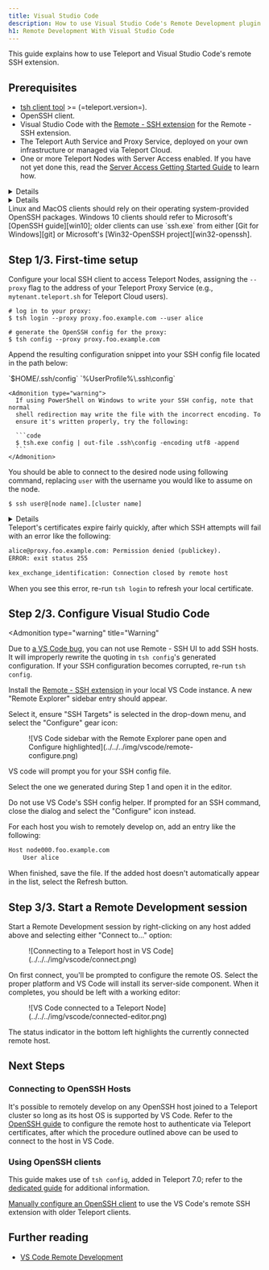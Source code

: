 ```yaml
---
title: Visual Studio Code
description: How to use Visual Studio Code's Remote Development plugin with Teleport
h1: Remote Development With Visual Studio Code
---
```


This guide explains how to use Teleport and Visual Studio Code's remote SSH extension.

## Prerequisites

- [tsh client tool](https://goteleport.com/teleport/download) >= (=teleport.version=).
- OpenSSH client.
- Visual Studio Code with the [Remote - SSH extension](https://code.visualstudio.com/docs/remote/ssh#_system-requirements)
for the Remote - SSH extension.
- The Teleport Auth Service and Proxy Service, deployed on your own infrastructure or managed via Teleport Cloud.
- One or more Teleport Nodes with Server Access enabled. If you have not yet done this, read the [Server Access Getting Started Guide](../getting-started.mdx) to learn how.

<Details 
scopeOnly={true}
scope={["oss", "enterprise"]}
opened={false}
title="Haven't deployed the Auth and Proxy Services?" >
Follow one of our [getting started](../getting-started.mdx) guides to learn how to deploy the Teleport Auth Service and Proxy Service in your environment.
</Details>

<Details 
scopeOnly={true}
scope={["cloud"]}
opened={false}
title="Not yet a Teleport customer?" >
Sign up for a [free trial](https://goteleport.com/signup/) of Teleport Cloud to get started.
</Details>

<Admonition type="note">
Linux and MacOS clients should rely on their operating system-provided OpenSSH
packages. Windows 10 clients should refer to Microsoft's [OpenSSH guide][win10];
older clients can use `ssh.exe` from either [Git for Windows][git] or
Microsoft's [Win32-OpenSSH project][win32-openssh].
</Admonition>


## Step 1/3. First-time setup

Configure your local SSH client to access Teleport Nodes, assigning the `--proxy` flag to the address of your Teleport Proxy Service (e.g., `mytenant.teleport.sh` for Teleport Cloud users).

```code
# log in to your proxy:
$ tsh login --proxy proxy.foo.example.com --user alice

# generate the OpenSSH config for the proxy:
$ tsh config --proxy proxy.foo.example.com
```


Append the resulting configuration snippet into your SSH config file located
in the path below:

<Tabs>
  <TabItem label="Linux/MacOS">
    `$HOME/.ssh/config`
  </TabItem>
  <TabItem label="Windows">
    `%UserProfile%\.ssh\config`

    <Admonition type="warning">
      If using PowerShell on Windows to write your SSH config, note that normal
      shell redirection may write the file with the incorrect encoding. To
      ensure it's written properly, try the following:

      ```code
      $ tsh.exe config | out-file .ssh\config -encoding utf8 -append
      ```
    </Admonition>
  </TabItem>
</Tabs>

You should be able to connect to the desired node using following command, replacing `user` with the username you would like to assume on the node.

```code
$ ssh user@[node name].[cluster name]
```

<Details scopeOnly={true} scope={["cloud"]} title="Teleport Cloud">
The SSH config you generated earlier instructs your SSH client to run `tsh proxy ssh` to access a Node in your Teleport cluster. However, running an `ssh` command against the Teleport Proxy Service at `yourtenant.teleport.sh` will result in an error.
</Details>

<Admonition type="note">
Teleport's certificates expire fairly quickly, after which SSH
attempts will fail with an error like the following:

```txt
alice@proxy.foo.example.com: Permission denied (publickey).
ERROR: exit status 255

kex_exchange_identification: Connection closed by remote host
```

When you see this error, re-run `tsh login` to refresh your local certificate.
</Admonition>

## Step 2/3. Configure Visual Studio Code

<Admonition
  type="warning"
  title="Warning"
>
  Due to [a VS Code bug](https://github.com/microsoft/vscode-remote-release/issues/5562),
  you can not use Remote - SSH UI to add SSH hosts. It will improperly rewrite the quoting in
  `tsh config`'s generated configuration.
  If your SSH configuration becomes corrupted, re-run `tsh config`.
</Admonition>

Install the [Remote - SSH extension][remote-ssh] in your local VS Code
instance. A new "Remote Explorer" sidebar entry should appear.

Select it, ensure "SSH Targets" is selected in the drop-down menu, and select the "Configure"
gear icon:

<Figure align="left" bordered caption="VS Code sidebar">
  ![VS Code sidebar with the Remote Explorer pane open and Configure highlighted](../../../img/vscode/remote-configure.png)
</Figure>

VS code will prompt you for your SSH config file.

Select the one we generated during Step 1 and open it in the editor.

<Admonition type="warning">
Do not use VS Code's SSH config helper. If prompted for an SSH command,
close the dialog and select the "Configure" icon instead.
</Admonition>

For each host you wish to remotely develop on, add an entry like the following:

```txt
Host node000.foo.example.com
    User alice
```

When finished, save the file. If the added host doesn't automatically appear in
the list, select the Refresh button.

## Step 3/3. Start a Remote Development session

Start a Remote Development session by right-clicking on any host added above and selecting either "Connect to..." option:

<Figure align="left" bordered caption="Connect to a Node">
![Connecting to a Teleport host in VS Code](../../../img/vscode/connect.png)
</Figure>

On first connect, you'll be prompted to configure the remote OS. Select the
proper platform and VS Code will install its server-side component. When it
completes, you should be left with a working editor:

<Figure align="left" bordered caption="Connected VS Code">
![VS Code connected to a Teleport Node](../../../img/vscode/connected-editor.png)
</Figure>

The status indicator in the bottom left highlights the currently connected remote host.

## Next Steps

### Connecting to OpenSSH Hosts

It's possible to remotely develop on any OpenSSH host joined to a Teleport
cluster so long as its host OS is supported by VS Code. Refer to the
[OpenSSH guide](./openssh.mdx) to configure the remote host to authenticate via
Teleport certificates, after which the procedure outlined above can be used to
connect to the host in VS Code.

### Using OpenSSH clients

This guide makes use of `tsh config`, added in Teleport 7.0; refer to the
[dedicated guide](./openssh.mdx#automatic-setup) for additional information.

[Manually configure an OpenSSH client](./openssh.mdx#manual-setup)
to use the VS Code's remote SSH extension with older Teleport clients.

## Further reading
- [VS Code Remote Development](https://code.visualstudio.com/docs/remote/remote-overview)

[remote-ssh]: https://marketplace.visualstudio.com/items?itemName=ms-vscode-remote.remote-ssh
[win10]: https://docs.microsoft.com/en-us/windows-server/administration/openssh/openssh_install_firstuse
[git]: https://git-scm.com/downloads
[remote-ssh-docs]: https://code.visualstudio.com/docs/remote/ssh
[win32-openssh]: https://github.com/powershell/Win32-OpenSSH